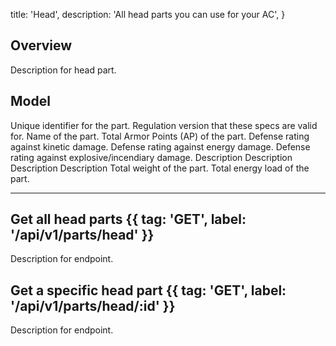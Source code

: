   title: 'Head',
  description: 'All head parts you can use for your AC',
}

## Overview

Description for head part.

## Model

<Properties>
  <Property name="id" type="number">
    Unique identifier for the part.
  </Property>
  <Property name="regulationVersion" type="string">
    Regulation version that these specs are valid for.
  </Property>
  <Property name="name" type="string">
    Name of the part.
  </Property>
  <Property name="ap" type="number">
    Total Armor Points (AP) of the part.
  </Property>
  <Property name="antiKineticDefense" type="number">
    Defense rating against kinetic damage.
  </Property>
  <Property name="antiEnergyDefense" type="number">
    Defense rating against energy damage.
  </Property>
  <Property name="antiExplosiveDefense" type="number">
    Defense rating against explosive/incendiary damage.
  </Property>
  <Property name="attitudeStability" type="number">
    Description
  </Property>
  <Property name="systemRecovery" type="number">
    Description
  </Property>
  <Property name="scanDistance" type="number">
    Description
  </Property>
  <Property name="scanEffectDuration" type="number">
    Description
  </Property>
  <Property name="weight" type="number">
    Total weight of the part.
  </Property>
  <Property name="enLoad" type="number">
    Total energy load of the part.
  </Property>
</Properties>

---

## Get all head parts {{ tag: 'GET', label: '/api/v1/parts/head' }}

Description for endpoint.

## Get a specific head part {{ tag: 'GET', label: '/api/v1/parts/head/:id' }}

Description for endpoint.

